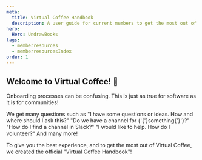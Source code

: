 ```yaml
---
meta:
  title: Virtual Coffee Handbook
  description: A user guide for current members to get the most out of Virtual Coffee.
hero:
  Hero: UndrawBooks
tags:
  - memberresources
  - memberresourcesIndex
order: 1
---
```



<TextContainer background="light" showBackToTopLink={false}>

## Welcome to Virtual Coffee! 👋

<LeadText>

Onboarding processes can be confusing. This is just as true for software as it is for communities!

We get many questions such as "I have some questions or ideas. How and where should I ask this?" "Do we have a channel for {'{'}something{'}'}?" "How do I find a channel in Slack?" "I would like to help. How do I volunteer?" And many more!

To give you the best experience, and to get the most out of Virtual Coffee, we created the official "Virtual Coffee Handbook"!

</LeadText>

<FileIndex subDirectory="resources/virtual-coffee/virtual-coffee-handbook" />

</TextContainer>

